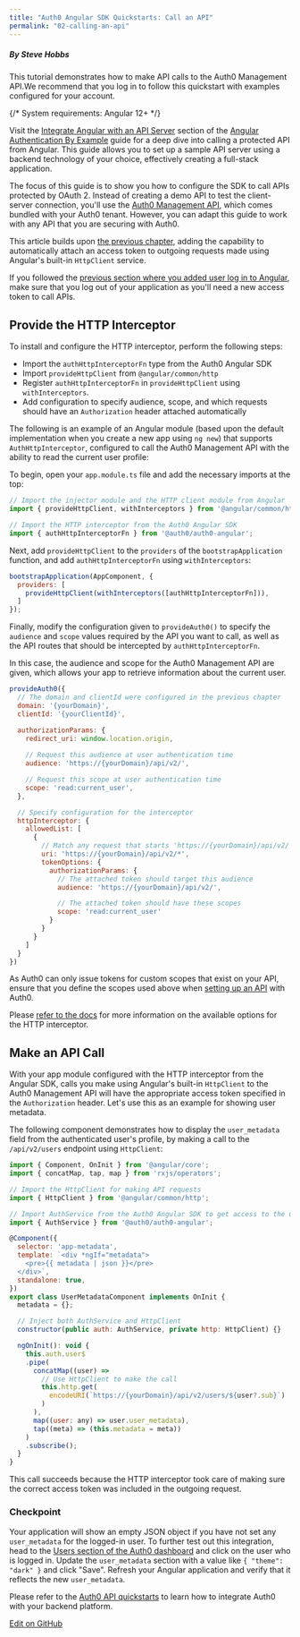 ```yaml
---
title: "Auth0 Angular SDK Quickstarts: Call an API"
permalink: "02-calling-an-api"
---
```


##### By Steve Hobbs

This tutorial demonstrates how to make API calls to the Auth0 Management API.We recommend that you log in to follow this quickstart with examples configured for your account.


{/* <Card title="View on Github" href="https://github.com/auth0-samples/auth0-angular-samples/tree/main/Standalone" icon="github">
System requirements: Angular 12+
</Card> */}

Visit the [Integrate Angular with an API Server](https://developer.auth0.com/resources/guides/spa/angular/basic-authentication#integrate-angular-with-an-api-server) section of the [Angular Authentication By Example](https://developer.auth0.com/resources/guides/spa/angular/basic-authentication) guide for a deep dive into calling a protected API from Angular. This guide allows you to set up a sample API server using a backend technology of your choice, effectively creating a full-stack application.

The focus of this guide is to show you how to configure the SDK to call APIs protected by OAuth 2. Instead of creating a demo API to test the client-server connection, you'll use the [Auth0 Management API](https://auth0.com/docs/api#management-api), which comes bundled with your Auth0 tenant. However, you can adapt this guide to work with any API that you are securing with Auth0.

This article builds upon [the previous chapter](/docs/quickstart/spa/angular-next), adding the capability to automatically attach an access token to outgoing requests made using Angular's built-in `HttpClient` service.

If you followed the [previous section where you added user log in to Angular](/docs/quickstart/spa/angular-next#add-login-to-your-application), make sure that you log out of your application as you'll need a new access token to call APIs.

## Provide the HTTP Interceptor

To install and configure the HTTP interceptor, perform the following steps:

* Import the `authHttpInterceptorFn` type from the Auth0 Angular SDK
* Import `provideHttpClient` from `@angular/common/http`
* Register `authHttpInterceptorFn` in `provideHttpClient` using `withInterceptors`.
* Add configuration to specify audience, scope, and which requests should have an `Authorization` header attached automatically

The following is an example of an Angular module (based upon the default implementation when you create a new app using `ng new`) that supports `AuthHttpInterceptor`, configured to call the Auth0 Management API with the ability to read the current user profile:

To begin, open your `app.module.ts` file and add the necessary imports at the top:

```javascript lines
// Import the injector module and the HTTP client module from Angular
import { provideHttpClient, withInterceptors } from '@angular/common/http';

// Import the HTTP interceptor from the Auth0 Angular SDK
import { authHttpInterceptorFn } from '@auth0/auth0-angular';
```






Next, add `provideHttpClient` to the `providers` of the `bootstrapApplication` function, and add `authHttpInterceptorFn` using `withInterceptors`:

```js lines
bootstrapApplication(AppComponent, {
  providers: [
    provideHttpClient(withInterceptors([authHttpInterceptorFn])),
  ]
});
```






Finally, modify the configuration given to `provideAuth0()` to specify the `audience` and `scope` values required by the API you want to call, as well as the API routes that should be intercepted by `authHttpInterceptorFn`.

In this case, the audience and scope for the Auth0 Management API are given, which allows your app to retrieve information about the current user.

```js lines
provideAuth0({
  // The domain and clientId were configured in the previous chapter
  domain: '{yourDomain}',
  clientId: '{yourClientId}',

  authorizationParams: {
    redirect_uri: window.location.origin,
    
    // Request this audience at user authentication time
    audience: 'https://{yourDomain}/api/v2/',

    // Request this scope at user authentication time
    scope: 'read:current_user',
  },

  // Specify configuration for the interceptor              
  httpInterceptor: {
    allowedList: [
      {
        // Match any request that starts 'https://{yourDomain}/api/v2/' (note the asterisk)
        uri: 'https://{yourDomain}/api/v2/*',
        tokenOptions: {
          authorizationParams: {
            // The attached token should target this audience
            audience: 'https://{yourDomain}/api/v2/',

            // The attached token should have these scopes
            scope: 'read:current_user'
          }
        }
      }
    ]
  }
})
```






As Auth0 can only issue tokens for custom scopes that exist on your API, ensure that you define the scopes used above when [setting up an API](https://auth0.com/docs/getting-started/set-up-api) with Auth0.

Please [refer to the docs](https://github.com/auth0/auth0-angular/blob/main/EXAMPLES.md#configure-authhttpinterceptor-to-attach-access-tokens) for more information on the available options for the HTTP interceptor.

## Make an API Call

With your app module configured with the HTTP interceptor from the Angular SDK, calls you make using Angular's built-in `HttpClient` to the Auth0 Management API will have the appropriate access token specified in the `Authorization` header. Let's use this as an example for showing user metadata.

The following component demonstrates how to display the `user_metadata` field from the authenticated user's profile, by making a call to the `/api/v2/users` endpoint using `HttpClient`:

```js lines
import { Component, OnInit } from '@angular/core';
import { concatMap, tap, map } from 'rxjs/operators';

// Import the HttpClient for making API requests
import { HttpClient } from '@angular/common/http';

// Import AuthService from the Auth0 Angular SDK to get access to the user
import { AuthService } from '@auth0/auth0-angular';

@Component({
  selector: 'app-metadata',
  template: `<div *ngIf="metadata">
    <pre>{{ metadata | json }}</pre>
  </div>`,
  standalone: true,
})
export class UserMetadataComponent implements OnInit {
  metadata = {};

  // Inject both AuthService and HttpClient
  constructor(public auth: AuthService, private http: HttpClient) {}

  ngOnInit(): void {
    this.auth.user$
    .pipe(
      concatMap((user) =>
        // Use HttpClient to make the call
        this.http.get(
          encodeURI(`https://{yourDomain}/api/v2/users/${user?.sub}`)
        )
      ),
      map((user: any) => user.user_metadata),
      tap((meta) => (this.metadata = meta))
    )
    .subscribe();
  }
}
```






This call succeeds because the HTTP interceptor took care of making sure the correct access token was included in the outgoing request.

### Checkpoint

Your application will show an empty JSON object if you have not set any `user_metadata` for the logged-in user. To further test out this integration, head to the [Users section of the Auth0 dashboard](https://manage.auth0.com/#/users) and click on the user who is logged in. Update the `user_metadata` section with a value like `{ "theme": "dark" }` and click "Save". Refresh your Angular application and verify that it reflects the new `user_metadata`.

Please refer to the [Auth0 API quickstarts](https://auth0.com/docs/quickstart/backend) to learn how to integrate Auth0 with your backend platform.







[Edit on GitHub](https://github.com/auth0/docs/edit/master/articles/quickstart/spa/angular/02-calling-an-api.md)